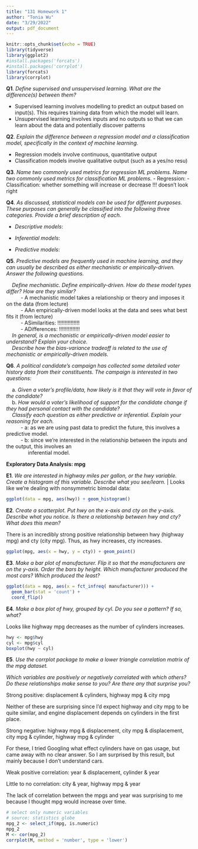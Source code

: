 ```yaml
---
title: "131 Homework 1"
author: "Tonia Wu"
date: "3/29/2022"
output: pdf_document
---
```


```r
knitr::opts_chunk$set(echo = TRUE)
library(tidyverse)
library(ggplot2)
#install.packages('forcats')
#install.packages('corrplot')
library(forcats)
library(corrplot)
```

**Q1**. *Define supervised and unsupervised learning. What are the difference(s) between them?*

- Supervised learning involves modelling to predict an output based on input(s). This requires training data from which the model will learn.
- Unsupervised learning involves inputs and no outputs so that we can learn about the data and potentially discover patterns

**Q2**. *Explain the difference between a regression model and a classification model, specifically in the context of machine learning.*

- Regression models involve continuous, quantitative output
- Classification models involve qualitative output (such as a yes/no resu)

**Q3**. *Name two commonly used metrics for regression ML problems. Name two commonly used metrics for classification ML problems.*
- Regression: 
- Classification: whether something will increase or decrease
!!! doesn't look right

**Q4**. *As discussed, statistical models can be used for different purposes. These purposes can generally be classified into the following three categories. Provide a brief description of each.*

- *Descriptive models*:

- *Inferential models*:

- *Predictive models*:

**Q5**. *Predictive models are frequently used in machine learning, and they can usually be described as either mechanistic or empirically-driven. Answer the following questions.*

|     *Define mechanistic. Define empirically-driven. How do these model types differ? How are they similar?*

|           - A mechanistic model takes a relationship  or theory and imposes it on the data (from lecture)
|           - AAn empirically-driven model looks at the data and sees what best fits it (from lecture)
|           - ASimilarities: !!!!!!!!!!!!!!!
|           - ADifferences: !!!!!!!!!!!!!!


|     *In general, is a mechanistic or empirically-driven model easier to understand? Explain your choice.*


|     *Describe how the bias-variance tradeoff is related to the use of mechanistic or empirically-driven models.*


**Q6**. *A political candidate’s campaign has collected some detailed voter history data from their constituents. The campaign is interested in two questions:*

|     a. *Given a voter’s profile/data, how likely is it that they will vote in favor of the candidate?*

|     b. *How would a voter’s likelihood of support for the candidate change if they had personal contact with the candidate?*

|     *Classify each question as either predictive or inferential. Explain your reasoning for each.*
|           - a: as we are using past data to predict the future, this involves a predictive model.
|           - b: since we're interested in the relationship between the inputs and the output, this involves an 
|                inferential model.

**Exploratory Data Analysis: mpg**

**E1**. *We are interested in highway miles per gallon, or the hwy variable. Create a histogram of this variable. Describe what you see/learn.*
|       Looks like we're dealing with nonsymmetric bimodal data:

```r
ggplot(data = mpg, aes(hwy)) + geom_histogram()
```

**E2**. *Create a scatterplot. Put hwy on the x-axis and cty on the y-axis. Describe what you notice. Is there a relationship between hwy and cty? What does this mean?*

There is an incredibly strong positive relationship between hwy (highway mpg) and cty (city mpg). Thus, as hwy increases, cty increases.

```r
ggplot(mpg, aes(x = hwy, y = cty)) + geom_point()
``` 

**E3**. *Make a bar plot of manufacturer. Flip it so that the manufacturers are on the y-axis. Order the bars by height. Which manufacturer produced the most cars? Which produced the least?*


```r
ggplot(data = mpg, aes(x = fct_infreq( manufacturer))) + 
  geom_bar(stat = 'count') +
  coord_flip()
```

**E4**. *Make a box plot of hwy, grouped by cyl. Do you see a pattern? If so, what?*

Looks like highway mpg decreases as the number of cylinders increases.

```r
hwy <- mpg$hwy
cyl <- mpg$cyl
boxplot(hwy ~ cyl)
```


**E5**. *Use the corrplot package to make a lower triangle correlation matrix of the mpg dataset.*

*Which variables are positively or negatively correlated with which others? Do these relationships make sense to you? Are there any that surprise you?*

Strong positive: displacement & cylinders, highway mpg & city mpg

Neither of these are surprising since I'd expect highway and city mpg to be quite similar, and engine displacement depends on cylinders in the first place.

Strong negative: highway mpg & displacement, city mpg & displacement, city mpg & cylinder, highway mpg & cylinder

For these, I tried Googling what effect cylinders have on gas usage, but came away with no clear answer. So I am surprised by this result, but mainly because I don't understand cars.

Weak positive correlation: year & displacement, cylinder & year

Little to no correlation: city & year, highway mpg & year

The lack of correlation between the mpgs and year was surprising to me because I thought mpg would increase over time. 

```r
# select only numeric variables
# source: statistics globe
mpg_2 <- select_if(mpg, is.numeric)
mpg_2
M <- cor(mpg_2)
corrplot(M, method = 'number', type = 'lower')
```










